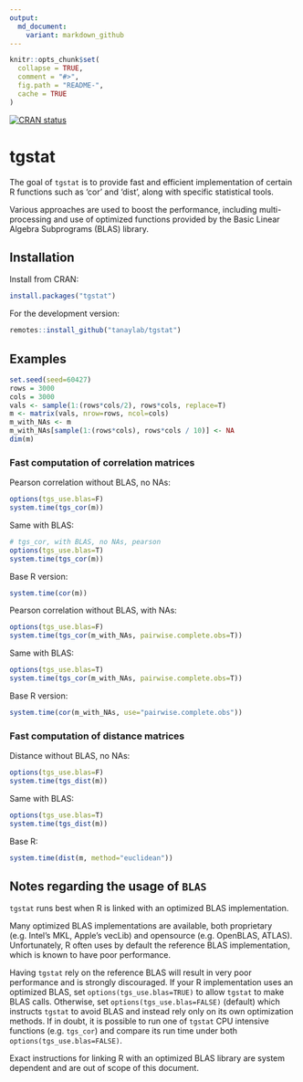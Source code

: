 ```yaml
---
output:
  md_document:
    variant: markdown_github
---
```


```r
knitr::opts_chunk$set(
  collapse = TRUE,
  comment = "#>",
  fig.path = "README-",
  cache = TRUE
)
```
<!-- badges: start -->
[![CRAN status](https://www.r-pkg.org/badges/version/tgstat)](https://CRAN.R-project.org/package=tgstat)
<!-- badges: end -->

# tgstat

The goal of `tgstat` is to provide fast and efficient implementation of certain R functions
such as 'cor' and 'dist', along with specific statistical tools.

Various approaches are used to boost the performance, including multi-processing and use of
optimized functions provided by the Basic Linear Algebra Subprograms (BLAS) library.

## Installation

Install from CRAN: 

```r
install.packages("tgstat")
```

For the development version:

```r
remotes::install_github("tanaylab/tgstat")
```

## Examples

```r
set.seed(seed=60427)
rows = 3000
cols = 3000
vals <- sample(1:(rows*cols/2), rows*cols, replace=T)
m <- matrix(vals, nrow=rows, ncol=cols)
m_with_NAs <- m
m_with_NAs[sample(1:(rows*cols), rows*cols / 10)] <- NA
dim(m)
```

### Fast computation of correlation matrices

Pearson correlation without BLAS, no NAs:
 
```r
options(tgs_use.blas=F)
system.time(tgs_cor(m))
```

Same with BLAS:
 
```r
# tgs_cor, with BLAS, no NAs, pearson
options(tgs_use.blas=T)
system.time(tgs_cor(m))
```

Base R version:

```r
system.time(cor(m))
```

Pearson correlation without BLAS, with NAs:
 
```r
options(tgs_use.blas=F)
system.time(tgs_cor(m_with_NAs, pairwise.complete.obs=T))
```

Same with BLAS:
 
```r
options(tgs_use.blas=T)
system.time(tgs_cor(m_with_NAs, pairwise.complete.obs=T))
```

Base R version:

```r
system.time(cor(m_with_NAs, use="pairwise.complete.obs"))
```

### Fast computation of distance matrices

Distance without BLAS, no NAs:

```r
options(tgs_use.blas=F)
system.time(tgs_dist(m))
```

Same with BLAS:

```r
options(tgs_use.blas=T)
system.time(tgs_dist(m))
```

Base R:

```r
system.time(dist(m, method="euclidean"))
```

## Notes regarding the usage of `BLAS`

`tgstat` runs best when R is linked with an optimized BLAS implementation.

Many optimized BLAS implementations are available, both proprietary (e.g. Intel's MKL,
Apple's vecLib) and opensource (e.g. OpenBLAS, ATLAS). Unfortunately, R often uses by default
the reference BLAS implementation, which is known to have poor performance.

Having `tgstat` rely on the reference BLAS will result in very poor performance and is strongly
discouraged. If your R implementation uses an optimized BLAS, set `options(tgs_use.blas=TRUE)`
to allow `tgstat` to make BLAS calls. Otherwise, set `options(tgs_use.blas=FALSE)` (default)
which instructs `tgstat` to avoid BLAS and instead rely only on its own optimization methods.
If in doubt, it is possible to run one of `tgstat` CPU intensive functions (e.g. `tgs_cor`) and
compare its run time under both `options(tgs_use.blas=FALSE)`.

Exact instructions for linking R with an optimized BLAS library are system dependent and are out
of scope of this document.